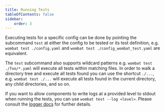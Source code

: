 ```yaml
---
title: Running Tests
tableOfContents: false
sidebar:
    order: 3
---
```

Executing tests for a specific config can be done by pointing the subcommand `test` at either the config to be tested or
its test definition, e.g. `wombat test ./config.yaml` and `wombat test ./config_wombat_test.yaml` are equivalent.

The `test` subcommand also supports wildcard patterns e.g. `wombat test ./foo/*.yaml` will execute all tests within
matching files. In order to walk a directory tree and execute all tests found you can use the shortcut `./...`, e.g.
`wombat test ./...` will execute all tests found in the current directory, any child directories, and so on.

If you want to allow components to write logs at a provided level to stdout when running the tests, you can use
`wombat test --log <level>`. Please consult the [logger docs](/reference/configuration/logger) for further details.